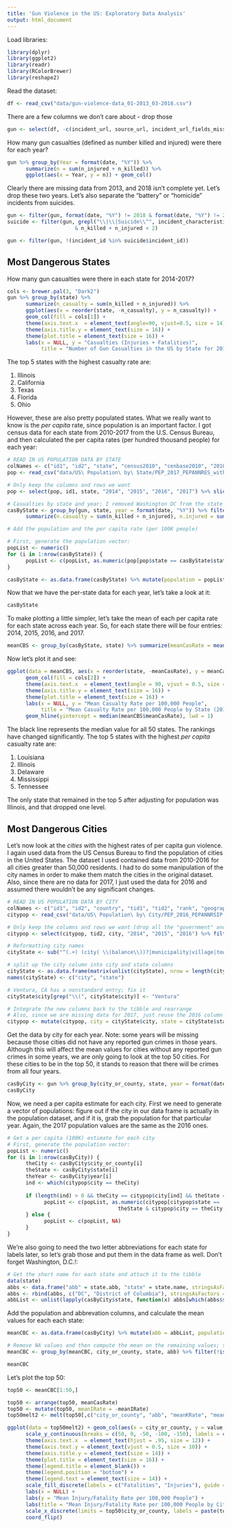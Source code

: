 ```yaml
---
title: 'Gun Violence in the US: Exploratory Data Analysis'
output: html_document
---
```


Load libraries:
```r
library(dplyr)
library(ggplot2)
library(readr)
library(RColorBrewer)
library(reshape2)
```

Read the dataset:
```r
df <- read_csv("data/gun-violence-data_01-2013_03-2018.csv")
```

There are a few columns we don't care about - drop those
```r
gun <- select(df, -c(incident_url, source_url, incident_url_fields_missing, congressional_district, sources, state_house_district, state_senate_district))
```

How many gun casualties (defined as number killed and injured) were there for each year?
```r
gun %>% group_by(Year = format(date, "%Y")) %>% 
      summarize(n = sum(n_injured + n_killed)) %>% 
      ggplot(aes(x = Year, y = n)) + geom_col()
```

Clearly there are missing data from 2013, and 2018 isn't complete yet. Let's drop these two years. Let's also separate the "battery" or "homicide" incidents from suicides. 
```r
gun <- filter(gun, format(date, "%Y") != 2018 & format(date, "%Y") != 2013)
suicide <- filter(gun, grepl("\\|\\|Suicide\\^", incident_characteristics)
                      & n_killed + n_injured < 2)

gun <- filter(gun, !(incident_id %in% suicide$incident_id))
```

## Most Dangerous States
How many gun casualties were there in each state for 2014-2017?

```r
cols <- brewer.pal(3, "Dark2")
gun %>% group_by(state) %>% 
      summarize(n_casualty = sum(n_killed + n_injured)) %>% 
      ggplot(aes(x = reorder(state, -n_casualty), y = n_casualty)) + 
      geom_col(fill = cols[1]) + 
      theme(axis.text.x  = element_text(angle=90, vjust=0.5, size = 14)) + 
      theme(axis.title.y = element_text(size = 16)) + 
      theme(plot.title = element_text(size = 16)) + 
      labs(x = NULL, y = "Casualties (Injuries + Fatalities)", 
           title = "Number of Gun Casualties in the US by State for 2014-2017")
```

The top 5 states with the highest casualty rate are:

1. Illinois
2. California
3. Texas
4. Florida
5. Ohio

However, these are also pretty populated states. What we really want to know is the *per capita* rate, since population is an important factor. I got census data for each state from 2010-2017 from the U.S. Census Bureau, and then calculated the per capita rates (per hundred thousand people) for each year:
```r
# READ IN US POPULATION DATA BY STATE
colNames <- c("id1", "id2", "state", "census2010", "cenbase2010", "2010", "2011", "2012", "2013", "2014", "2015", "2016", "2017")
pop <- read_csv("data/US\ Population\ by\ State/PEP_2017_PEPANNRES_with_ann.csv", skip = 2, col_names = colNames)

# Only keep the columns and rows we want
pop <- select(pop, id1, state, "2014", "2015", "2016", "2017") %>% slice(6:n())

# Casualties by state and year; I removed Washington DC from the state rankings, since it's technically a city, not a state
casByState <- group_by(gun, state, year = format(date, "%Y")) %>% filter(state != "District of Columbia") %>% 
      summarize(n.casualty = sum(n_killed + n_injured), n.injured = sum(n_injured), n.killed = sum(n_killed))

# Add the population and the per capita rate (per 100K people)

# First, generate the population vector:
popList <- numeric()
for (i in 1:nrow(casByState)) {
      popList <- c(popList, as.numeric(pop[pop$state == casByState$state[i], casByState$year[i]]))
}

casByState <- as.data.frame(casByState) %>% mutate(population = popList, cas.per.capita100K = n.casualty/population*100000, k.per.capita100K = n.killed/population*100000, i.per.capita100K = n.injured/population*100000) %>% as_tibble()
```
Now that we have the per-state data for each year, let's take a look at it:
```r
casByState
```

To make plotting a little simpler, let's take the mean of each per capita rate for each state across each year. So, for each state there will be four entries: 2014, 2015, 2016, and 2017.

```r
meanCBS <- group_by(casByState, state) %>% summarize(meanCasRate = mean(cas.per.capita100K), meanKRate = mean(k.per.capita100K), meanIRate = mean(i.per.capita100K))
```

Now let's plot it and see:
```r
ggplot(data = meanCBS, aes(x = reorder(state, -meanCasRate), y = meanCasRate)) + 
      geom_col(fill = cols[2]) + 
      theme(axis.text.x  = element_text(angle = 90, vjust = 0.5, size = 14)) + 
      theme(axis.title.y = element_text(size = 16)) + 
      theme(plot.title = element_text(size = 16)) + 
      labs(x = NULL, y = "Mean Casualty Rate per 100,000 People", 
           title = "Mean Casualty Rate per 100,000 People by State (2014-2017)") +
      geom_hline(yintercept = median(meanCBS$meanCasRate), lwd = 1)
```

The black line represents the median value for all 50 states. The rankings have changed significantly. The top 5 states with the highest *per capita* casualty rate are:

1. Louisiana
2. Illinois
3. Delaware
4. Mississippi
5. Tennessee

The only state that remained in the top 5 after adjusting for population was Illinois, and that dropped one level.

## Most Dangerous Cities
Let's now look at the *cities* with the highest rates of per capita gun violence. I again used data from the US Census Bureau to find the population of cities in the United States. The dataset I used contained data from 2010-2016 for all cities greater than 50,000 residents. I had to do some manipulation of the city names in order to make them match the cities in the original dataset. Also, since there are no data for 2017, I just used the data for 2016 and assumed there wouldn't be any significant changes.
```r
# READ IN US POPULATION DATA BY CITY
colNames <- c("id1", "id2", "country", "tid1", "tid2", "rank", "geography1", "city", "census2010", "cenbase2010", "2010", "2011", "2012", "2013", "2014", "2015", "2016")
citypop <- read_csv("data/US\ Population\ by\ City/PEP_2016_PEPANNRSIP.US12A_with_ann.csv", skip = 2, col_names = colNames)

# Only keep the columns and rows we want (drop all the "government" and "county" entries)
citypop <- select(citypop, tid2, city, "2014", "2015", "2016") %>% filter(!grepl("[Cc]ounty|government", city))

# Reformatting city names
cityState <- sub("^(.+) (city( \\(balance\\))?|municipality|village|town), (.+)", "\\1, \\4", citypop$city) %>% strsplit(", ")

# split up the city column into city and state columns
cityState <- as.data.frame(matrix(unlist(cityState), nrow = length(cityState), byrow = TRUE), stringsAsFactors = FALSE)
names(cityState) <- c("city", "state")

# Ventura, CA has a nonstandard entry; fix it
cityState$city[grep("\\(", cityState$city)] <- "Ventura"

# Integrate the new columns back to the tibble and rearrange
# Also, since we are missing data for 2017, just reuse the 2016 column
citypop <- mutate(citypop, city = cityState$city, state = cityState$state, "2017" = citypop$`2016`) %>% select(tid2, city, state, "2014", "2015", "2016", "2017")
```

Get the data by city for each year. Note: some years will be missing because those cities did not have any reported gun crimes in those years. Although this will affect the mean values for cities without any reported gun crimes in some years, we are only going to look at the top 50 cities. For these cities to be in the top 50, it stands to reason that there will be crimes from all four years.
```r
casByCity <- gun %>% group_by(city_or_county, state, year = format(date, "%Y")) %>% summarize(n.casualty = sum(n_killed + n_injured), n.killed = sum(n_killed), n.injured = sum(n_injured))
casByCity
```

Now, we need a per capita estimate for each city. First we need to generate a vector of populations: figure out if the city in our data frame is actually in the population dataset, and if it is, grab the population for that particular year. Again, the 2017 population values are the same as the 2016 ones.
```r
# Get a per capita (100K) estimate for each city
# First, generate the population vector:
popList <- numeric()
for (i in 1:nrow(casByCity)) {
      theCity <- casByCity$city_or_county[i]
      theState <- casByCity$state[i]
      theYear <- casByCity$year[i]
      ind <- which(citypop$city == theCity)
      
      if (length(ind) > 0 && theCity == citypop$city[ind] && theState == citypop$state[ind]) {
            popList <- c(popList, as.numeric(citypop[citypop$state ==
                                    theState & citypop$city == theCity, theYear]))
      } else {
            popList <- c(popList, NA)
      }
}
```

We're also going to need the two letter abbreviations for each state for labels later, so let's grab those and put them in the data frame as well. Don't forget Washington, D.C.!:
```r
# Get the short name for each state and attach it to the tibble
data(state)
abbs <- data.frame("abb" = state.abb, "state" = state.name, stringsAsFactors = FALSE)
abbs <- rbind(abbs, c("DC", "District of Columbia"), stringsAsFactors = FALSE)
abbList <- unlist(lapply(casByCity$state, function(x) abbs[which(abbs$state == x),]$abb))
```

Add the population and abbrevation columns, and calculate the mean values for each each state:
```r
meanCBC <- as.data.frame(casByCity) %>% mutate(abb = abbList, population = popList, cas.per.capita100K = n.casualty/population*100000, k.per.capita100K = n.killed/population*100000, i.per.capita100K = n.injured/population*100000) %>% as_tibble()

# Remove NA values and then compute the mean on the remaining values; sort by mean
meanCBC <- group_by(meanCBC, city_or_county, state, abb) %>% filter(!is.na(population)) %>% summarize(meanCasRate = mean(cas.per.capita100K), meanKRate = mean(k.per.capita100K), meanIRate = mean(i.per.capita100K)) %>% arrange(desc(meanCasRate))

meanCBC
```

Let's plot the top 50:
```r
top50 <- meanCBC[1:50,]

top50 <- arrange(top50, meanCasRate)
top50 <- mutate(top50, meanIRate = -meanIRate)
top50melt2 <- melt(top50[,c("city_or_county", "abb", "meanKRate", "meanIRate")], id.vars = c("city_or_county", "abb"))

ggplot(data = top50melt2) + geom_col(aes(x = city_or_county, y = value, fill = variable)) +
      scale_y_continuous(breaks = c(50, 0, -50, -100, -150), labels = c("50", "0", "50", "100", "150")) + 
      theme(axis.text.x  = element_text(hjust = .95, size = 12)) + 
      theme(axis.text.y = element_text(vjust = 0.5, size = 10)) +
      theme(axis.title.y = element_text(size = 14)) + 
      theme(plot.title = element_text(size = 16)) + 
      theme(legend.title = element_blank()) + 
      theme(legend.position = "bottom") + 
      theme(legend.text = element_text(size = 14)) + 
      scale_fill_discrete(labels = c("Fatalities", "Injuries"), guide = guide_legend(reverse = TRUE)) +
      labs(x = NULL) +
      labs(y = "Mean Injury/Fatality Rate per 100,000 People") +
      labs(title = "Mean Injury/Fatality Rate per 100,000 People by City (2014-2017 where available)") + 
      scale_x_discrete(limits = top50$city_or_county, labels = paste(top50$city_or_county, sep = ", ", top50$abb)) +
      coord_flip()
```